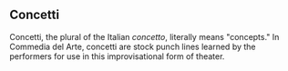 
== Concetti ==

Concetti, the plural of the Italian ''concetto'', literally means "concepts." In Commedia del Arte, concetti are stock punch lines learned by the performers for use in this improvisational form of theater.